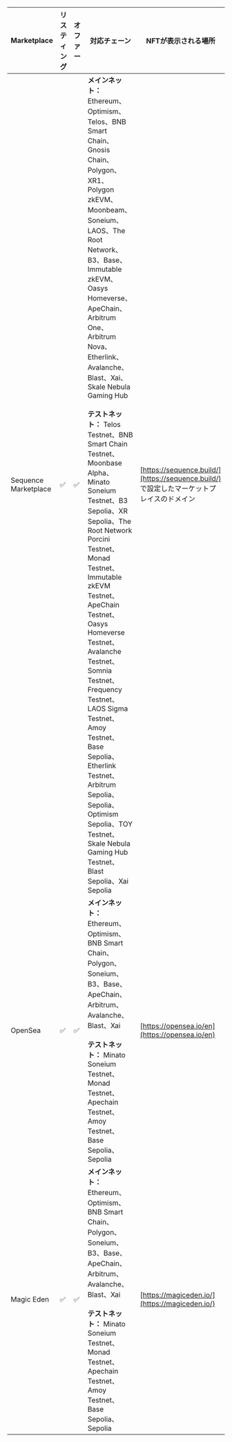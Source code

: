 | Marketplace          | リスティング | オファー | 対応チェーン                                                                                                                                                                                                                                                                                                                                                                                                                                                                                                                                                                                                                                                                                                                                         | NFTが表示される場所                                                            |
| -------------------- | ------ | ---- | ---------------------------------------------------------------------------------------------------------------------------------------------------------------------------------------------------------------------------------------------------------------------------------------------------------------------------------------------------------------------------------------------------------------------------------------------------------------------------------------------------------------------------------------------------------------------------------------------------------------------------------------------------------------------------------------------------------------------------------------------- | ---------------------------------------------------------------------- |
| Sequence Marketplace | ✅      | ✅    | **メインネット：** Ethereum、Optimism、Telos、BNB Smart Chain、Gnosis Chain、Polygon、XR1、Polygon zkEVM、Moonbeam、Soneium、LAOS、The Root Network、B3、Base、Immutable zkEVM、Oasys Homeverse、ApeChain、Arbitrum One、Arbitrum Nova、Etherlink、Avalanche、Blast、Xai、Skale Nebula Gaming Hub<br /><br />**テストネット：** Telos Testnet、BNB Smart Chain Testnet、Moonbase Alpha、Minato Soneium Testnet、B3 Sepolia、XR Sepolia、The Root Network Porcini Testnet、Monad Testnet、Immutable zkEVM Testnet、ApeChain Testnet、Oasys Homeverse Testnet、Avalanche Testnet、Somnia Testnet、Frequency Testnet、LAOS Sigma Testnet、Amoy Testnet、Base Sepolia、Etherlink Testnet、Arbitrum Sepolia、Sepolia、Optimism Sepolia、TOY Testnet、Skale Nebula Gaming Hub Testnet、Blast Sepolia、Xai Sepolia | [https://sequence.build/](https://sequence.build/) で設定したマーケットプレイスのドメイン |
| OpenSea              | ✅      | ✅    | **メインネット：** Ethereum、Optimism、BNB Smart Chain、Polygon、Soneium、B3、Base、ApeChain、Arbitrum、Avalanche、Blast、Xai<br /><br />**テストネット：** Minato Soneium Testnet、Monad Testnet、Apechain Testnet、Amoy Testnet、Base Sepolia、Sepolia                                                                                                                                                                                                                                                                                                                                                                                                                                                                                                                     | [https://opensea.io/en](https://opensea.io/en)                         |
| Magic Eden           | ✅      | ✅    | **メインネット：** Ethereum、Optimism、BNB Smart Chain、Polygon、Soneium、B3、Base、ApeChain、Arbitrum、Avalanche、Blast、Xai<br /><br />**テストネット：** Minato Soneium Testnet、Monad Testnet、Apechain Testnet、Amoy Testnet、Base Sepolia、Sepolia                                                                                                                                                                                                                                                                                                                                                                                                                                                                                                                     | [https://magiceden.io/](https://magiceden.io/)                         |